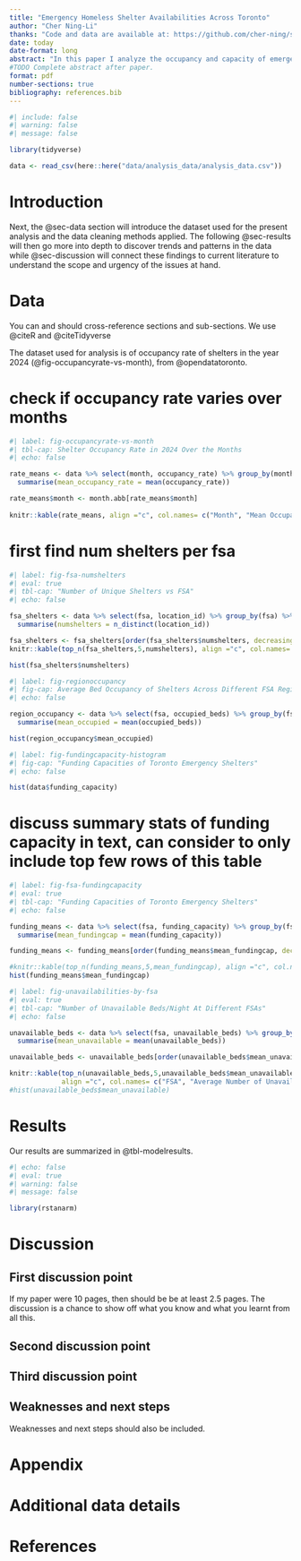 ```yaml
---
title: "Emergency Homeless Shelter Availabilities Across Toronto"
author: "Cher Ning-Li"
thanks: "Code and data are available at: https://github.com/cher-ning/shelter_occupancies"
date: today
date-format: long
abstract: "In this paper I analyze the occupancy and capacity of emergency homeless shelters across Toronto."
#TODO Complete abstract after paper.
format: pdf
number-sections: true
bibliography: references.bib
---
```


```r
#| include: false
#| warning: false
#| message: false

library(tidyverse)

data <- read_csv(here::here("data/analysis_data/analysis_data.csv"))
```


# Introduction



Next, the @sec-data section will introduce the dataset used for the present analysis and the data cleaning methods applied. The following @sec-results will then go more into depth to discover trends and patterns in the data while @sec-discussion will connect these findings to current literature to understand the scope and urgency of the issues at hand.  


# Data {#sec-data}
You can and should cross-reference sections and sub-sections. We use @citeR and @citeTidyverse


The dataset used for analysis is of occupancy rate of shelters in the year 2024 (@fig-occupancyrate-vs-month), from @opendatatoronto.

# check if occupancy rate varies over months
```r
#| label: fig-occupancyrate-vs-month
#| tbl-cap: Shelter Occupancy Rate in 2024 Over the Months
#| echo: false

rate_means <- data %>% select(month, occupancy_rate) %>% group_by(month) %>% 
  summarise(mean_occupancy_rate = mean(occupancy_rate))

rate_means$month <- month.abb[rate_means$month]
  
knitr::kable(rate_means, align ="c", col.names= c("Month", "Mean Occupancy Rate"))

```



# first find num shelters per fsa
```r
#| label: fig-fsa-numshelters
#| eval: true
#| tbl-cap: "Number of Unique Shelters vs FSA"
#| echo: false

fsa_shelters <- data %>% select(fsa, location_id) %>% group_by(fsa) %>% 
  summarise(numshelters = n_distinct(location_id))

fsa_shelters <- fsa_shelters[order(fsa_shelters$numshelters, decreasing = TRUE), ]
knitr::kable(top_n(fsa_shelters,5,numshelters), align ="c", col.names= c("FSA", "Number of Shelter Locations"))

```
```r
hist(fsa_shelters$numshelters)
```

```r
#| label: fig-regionoccupancy
#| fig-cap: Average Bed Occupancy of Shelters Across Different FSA Regions
#| echo: false

region_occupancy <- data %>% select(fsa, occupied_beds) %>% group_by(fsa) %>%
  summarise(mean_occupied = mean(occupied_beds))

hist(region_occupancy$mean_occupied)

```
```r
#| label: fig-fundingcapacity-histogram
#| fig-cap: "Funding Capacities of Toronto Emergency Shelters"
#| echo: false

hist(data$funding_capacity)
```

# discuss summary stats of funding capacity in text, can consider to only include top few rows of this table
```r
#| label: fig-fsa-fundingcapacity
#| eval: true
#| tbl-cap: "Funding Capacities of Toronto Emergency Shelters"
#| echo: false

funding_means <- data %>% select(fsa, funding_capacity) %>% group_by(fsa) %>% 
  summarise(mean_fundingcap = mean(funding_capacity))

funding_means <- funding_means[order(funding_means$mean_fundingcap, decreasing = TRUE), ]

#knitr::kable(top_n(funding_means,5,mean_fundingcap), align ="c", col.names= c("FSA", "Mean Funding Capacity"))
hist(funding_means$mean_fundingcap)
```

```r
#| label: fig-unavailabilities-by-fsa
#| eval: true
#| tbl-cap: "Number of Unavailable Beds/Night At Different FSAs"
#| echo: false

unavailable_beds <- data %>% select(fsa, unavailable_beds) %>% group_by(fsa) %>% 
  summarise(mean_unavailable = mean(unavailable_beds))

unavailable_beds <- unavailable_beds[order(unavailable_beds$mean_unavailable, decreasing = TRUE), ]

knitr::kable(top_n(unavailable_beds,5,unavailable_beds$mean_unavailable), 
             align ="c", col.names= c("FSA", "Average Number of Unavailable Beds"))
#hist(unavailable_beds$mean_unavailable)
```




# Results {#sec-results}

Our results are summarized in @tbl-modelresults.

```r
#| echo: false
#| eval: true
#| warning: false
#| message: false

library(rstanarm)

```


# Discussion {#sec-discussion}

## First discussion point {#sec-first-point}

If my paper were 10 pages, then should be be at least 2.5 pages. The discussion is a chance to show off what you know and what you learnt from all this. 

## Second discussion point

## Third discussion point

## Weaknesses and next steps

Weaknesses and next steps should also be included.

\newpage

\appendix

# Appendix {-}


# Additional data details



\newpage


# References